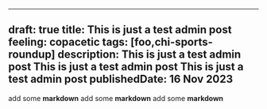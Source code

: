 
---
draft: true
title: This is just a test admin post
feeling: copacetic
tags: [foo,chi-sports-roundup]
description: This is just a test admin post This is just a test admin post This is just a test admin post
publishedDate: 16 Nov 2023
---


add some **markdown**
<TLDR>add some **markdown**</TLDR>
<Sidenote>add some **markdown**</Sidenote>
<YTVideo id="jO3f3zNwgFA" client:load />
